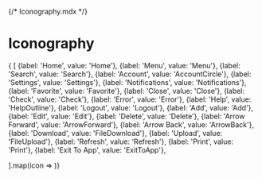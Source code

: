 {/* Iconography.mdx */}



<Meta title="Iconography" />

# Iconography

<IconGallery>
{
  [
    {label: 'Home', value: 'Home'},
    {label: 'Menu', value: 'Menu'},
    {label: 'Search', value: 'Search'},
    {label: 'Account', value: 'AccountCircle'},
    {label: 'Settings', value: 'Settings'},
    {label: 'Notifications', value: 'Notifications'},
    {label: 'Favorite', value: 'Favorite'},
    {label: 'Close', value: 'Close'},
    {label: 'Check', value: 'Check'},
    {label: 'Error', value: 'Error'},
    {label: 'Help', value: 'HelpOutline'},
    {label: 'Logout', value: 'Logout'},
    {label: 'Add', value: 'Add'},
    {label: 'Edit', value: 'Edit'},
    {label: 'Delete', value: 'Delete'},
    {label: 'Arrow Forward', value: 'ArrowForward'},
    {label: 'Arrow Back', value: 'ArrowBack'},
    {label: 'Download', value: 'FileDownload'},
    {label: 'Upload', value: 'FileUpload'},
    {label: 'Refresh', value: 'Refresh'},
    {label: 'Print', value: 'Print'},
    {label: 'Exit To App', value: 'ExitToApp'},

  ].map(icon => 
  <IconItem name={icon.label}>
    <IconExample iconName={icon.value} />
  </IconItem>)}
</IconGallery>
